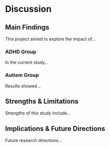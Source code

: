 # Discussion

## Main Findings

This project aimed to explore the impact of...

### ADHD Group

In the current study...

### Autism Group

Results showed...

## Strengths & Limitations

Strengths of this study include...

## Implications & Future Directions

Future research directions...